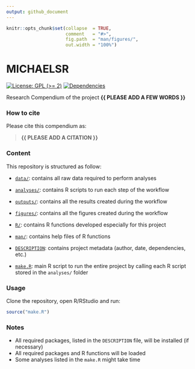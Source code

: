 ```yaml
---
output: github_document
---
```


<!-- README.md is generated from README.Rmd. Please edit that file -->


```r
knitr::opts_chunk$set(collapse  = TRUE,
                      comment   = "#>",
                      fig.path  = "man/figures/",
                      out.width = "100%")
```



# MICHAELSR


<!-- badges: start -->
[![License: GPL (>= 2)](https://img.shields.io/badge/License-GPL%20%28%3E%3D%202%29-blue.svg)](https://choosealicense.com/licenses/gpl-2.0/)
[![Dependencies](https://img.shields.io/badge/dependencies-2/95-green?style=flat)](#)
<!-- badges: end -->


Research Compendium of the project **{{ PLEASE ADD A FEW WORDS }}**



### How to cite

Please cite this compendium as: 

> **{{ PLEASE ADD A CITATION }}**



### Content

This repository is structured as follow:

- [`data/`](https://github.com/SMAHSMAH/MICHAELSR/tree/master/data):
contains all raw data required to perform analyses

- [`analyses/`](https://github.com/SMAHSMAH/MICHAELSR/tree/main/analyses/):
contains R scripts to run each step of the workflow

- [`outputs/`](https://github.com/SMAHSMAH/MICHAELSR/tree/main/outputs):
contains all the results created during the workflow

- [`figures/`](https://github.com/SMAHSMAH/MICHAELSR/tree/main/figures):
contains all the figures created during the workflow

- [`R/`](https://github.com/SMAHSMAH/MICHAELSR/tree/main/R):
contains R functions developed especially for this project

- [`man/`](https://github.com/SMAHSMAH/MICHAELSR/tree/main/man):
contains help files of R functions

- [`DESCRIPTION`](https://github.com/SMAHSMAH/MICHAELSR/tree/main/DESCRIPTION):
contains project metadata (author, date, dependencies, etc.)

- [`make.R`](https://github.com/SMAHSMAH/MICHAELSR/tree/main/make.R):
main R script to run the entire project by calling each R script stored in the `analyses/` folder



### Usage

Clone the repository, open R/RStudio and run:

```r
source("make.R")
```



### Notes

- All required packages, listed in the `DESCRIPTION` file, will be installed (if necessary)
- All required packages and R functions will be loaded
- Some analyses listed in the `make.R` might take time
